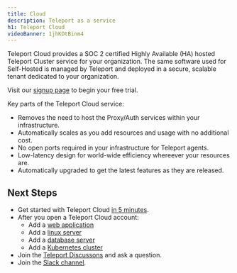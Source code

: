 ```yaml
---
title: Cloud
description: Teleport as a service
h1: Teleport Cloud
videoBanner: 1jhKOtBinm4
---
```



Teleport Cloud provides a SOC 2 certified Highly Available (HA) hosted Teleport Cluster service
for your organization.  The same software used for Self-Hosted is managed by Teleport and deployed
in a secure, scalable tenant dedicated to your organization.

Visit our [signup page](https://goteleport.com/get-started/) to begin your free trial.

Key parts of the Teleport Cloud service:

- Removes the need to host the Proxy/Auth services within your infrastructure.
- Automatically scales as you add resources and usage with no additional cost.
- No open ports required in your infrastructure for Teleport agents.
- Low-latency design for world-wide efficiency whereever your resources are.
- Automatically upgraded to get the latest features as they are released. 

## Next Steps

- Get started with Teleport Cloud [in 5 minutes](./getting-started.mdx).
- After you open a Teleport Cloud account:
  - Add a [web application](https://goteleport.com/docs/application-access/getting-started/?scope=cloud)
  - Add a [linux server](https://goteleport.com/docs/server-access/getting-started/?scope=cloud)
  - Add a [database server](https://goteleport.com/docs/database-access/getting-started/?scope=cloud)
  - Add a [Kubernetes cluster](https://goteleport.com/docs/kubernetes-access/getting-started/agent/?scope=cloud)
- Join the [Teleport Discussons](https://github.com/gravitational/teleport/discussions) and ask a question.
- Join the [Slack channel](https://goteleport.com/slack).
